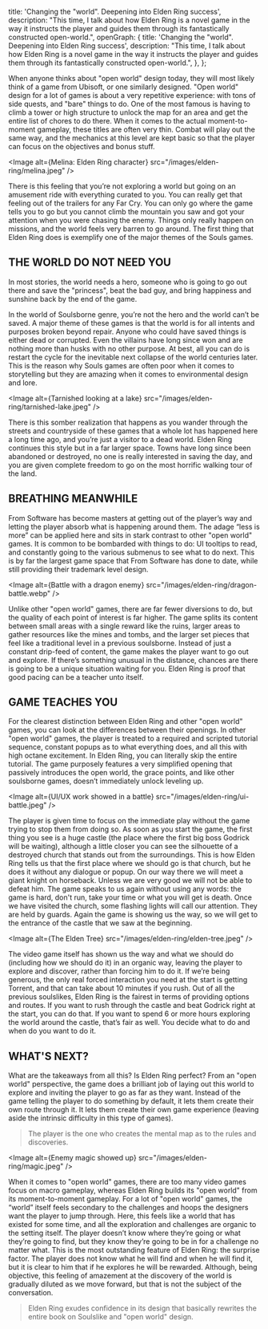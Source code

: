   title: 'Changing the "world". Deepening into Elden Ring success',
  description:
    "This time, I talk about how Elden Ring is a novel game in the way it instructs the player and guides them through its fantastically constructed open-world.",
  openGraph: {
    title: 'Changing the "world". Deepening into Elden Ring success',
    description:
      "This time, I talk about how Elden Ring is a novel game in the way it instructs the player and guides them through its fantastically constructed open-world.",
  },
};

When anyone thinks about "open world" design today, they will most likely think of a game from Ubisoft, or one similarly designed.
"Open world" design for a lot of games is about a very repetitive experience: with tons of side quests, and "bare" things to do.
One of the most famous is having to climb a tower or high structure to unlock the map for an area and get the entire list of chores to do there.
When it comes to the actual moment-to-moment gameplay, these titles are often very thin.
Combat will play out the same way, and the mechanics at this level are kept basic so that the player can focus on the objectives and bonus stuff.

<Image
  alt={<span>Melina: Elden Ring character</span>}
  src="/images/elden-ring/melina.jpeg"
/>

There is this feeling that you’re not exploring a world but going on an amusement ride with everything curated to you.
You can really get that feeling out of the trailers for any Far Cry.
You can only go where the game tells you to go but you cannot climb the mountain you saw and got your attention when you were chasing the enemy.
Things only really happen on missions, and the world feels very barren to go around.
The first thing that Elden Ring does is exemplify one of the major themes of the Souls games.

## THE WORLD DO NOT NEED YOU

In most stories, the world needs a hero, someone who is going to go out there and save the "princess", beat the bad guy, and bring happiness and sunshine back by the end of the game.

In the world of Soulsborne genre, you’re not the hero and the world can’t be saved.
A major theme of these games is that the world is for all intents and purposes broken beyond repair.
Anyone who could have saved things is either dead or corrupted. Even the villains have long since won and are nothing more than husks with no other purpose.
At best, all you can do is restart the cycle for the inevitable next collapse of the world centuries later.
This is the reason why Souls games are often poor when it comes to storytelling but they are amazing when it comes to environmental design and lore.

<Image
  alt={<span>Tarnished looking at a lake</span>}
  src="/images/elden-ring/tarnished-lake.jpeg"
/>

There is this somber realization that happens as you wander through the streets and countryside of these games that a whole lot has happened here a long time ago, and you’re just a visitor to a dead world.
Elden Ring continues this style but in a far larger space.
Towns have long since been abandoned or destroyed, no one is really interested in saving the day, and you are given complete freedom to go on the most horrific walking tour of the land.

## BREATHING MEANWHILE

From Software has become masters at getting out of the player’s way and letting the player absorb what is happening around them.
The adage “less is more” can be applied here and sits in stark contrast to other "open world" games.
It is common to be bombarded with things to do: UI tooltips to read, and constantly going to the various submenus to see what to do next.
This is by far the largest game space that From Software has done to date, while still providing their trademark level design.

<Image
  alt={<span>Battle with a dragon enemy</span>}
  src="/images/elden-ring/dragon-battle.webp"
/>

Unlike other "open world" games, there are far fewer diversions to do, but the quality of each point of interest is far higher.
The game splits its content between small areas with a single reward like the ruins, larger areas to gather resources like the mines and tombs, and the larger set pieces that feel like a traditional level in a previous soulsborne.
Instead of just a constant drip-feed of content, the game makes the player want to go out and explore.
If there’s something unusual in the distance, chances are there is going to be a unique situation waiting for you.
Elden Ring is proof that good pacing can be a teacher unto itself.

## GAME TEACHES YOU

For the clearest distinction between Elden Ring and other "open world" games, you can look at the differences between their openings.
In other "open world" games, the player is treated to a required and scripted tutorial sequence, constant popups as to what everything does, and all this with high octane excitement.
In Elden Ring, you can literally skip the entire tutorial.
The game purposely features a very simplified opening that passively introduces the open world, the grace points, and like other soulsborne games, doesn’t immediately unlock leveling up.

<Image
  alt={<span>UI/UX work showed in a battle</span>}
  src="/images/elden-ring/ui-battle.jpeg"
/>

The player is given time to focus on the immediate play without the game trying to stop them from doing so.
As soon as you start the game, the first thing you see is a huge castle (the place where the first big boss Godrick will be waiting), although a little closer you can see the silhouette of a destroyed church that stands out from the surroundings.
This is how Elden Ring tells us that the first place where we should go is that church, but he does it without any dialogue or popup.
On our way there we will meet a giant knight on horseback.
Unless we are very good we will not be able to defeat him.
The game speaks to us again without using any words: the game is hard, don't run, take your time or what you will get is death.
Once we have visited the church, some flashing lights will call our attention.
They are held by guards. Again the game is showing us the way, so we will get to the entrance of the castle that we saw at the beginning.

<Image
  alt={<span>The Elden Tree</span>}
  src="/images/elden-ring/elden-tree.jpeg"
/>

The video game itself has shown us the way and what we should do (including how we should do it) in an organic way, leaving the player to explore and discover, rather than forcing him to do it.
If we’re being generous, the only real forced interaction you need at the start is getting Torrent, and that can take about 10 minutes if you rush.
Out of all the previous soulslikes, Elden Ring is the fairest in terms of providing options and routes.
If you want to rush through the castle and beat Godrick right at the start, you can do that.
If you want to spend 6 or more hours exploring the world around the castle, that’s fair as well.
You decide what to do and when do you want to do it.

## WHAT'S NEXT?

What are the takeaways from all this? Is Elden Ring perfect? From an "open world" perspective, the game does a brilliant job of laying out this world to explore and inviting the player to go as far as they want.
Instead of the game telling the player to do something by default, it lets them create their own route through it.
It lets them create their own game experience (leaving aside the intrinsic difficulty in this type of games).

> The player is the one who creates the mental map as to the rules and discoveries.

<Image
  alt={<span>Enemy magic showed up</span>}
  src="/images/elden-ring/magic.jpeg"
/>

When it comes to "open world" games, there are too many video games focus on macro gameplay, whereas Elden Ring builds its "open world" from its moment-to-moment gameplay.
For a lot of "open world" games, the “world” itself feels secondary to the challenges and hoops the designers want the player to jump through.
Here, this feels like a world that has existed for some time, and all the exploration and challenges are organic to the setting itself.
The player doesn’t know where they’re going or what they’re going to find, but they know they’re going to be in for a challenge no matter what.
This is the most outstanding feature of Elden Ring: the surprise factor. The player does not know what he will find and when he will find it, but it is clear to him that if he explores he will be rewarded.
Although, being objective, this feeling of amazement at the discovery of the world is gradually diluted as we move forward, but that is not the subject of the conversation.

> Elden Ring exudes confidence in its design that basically rewrites the entire book on Soulslike and "open world" design.
